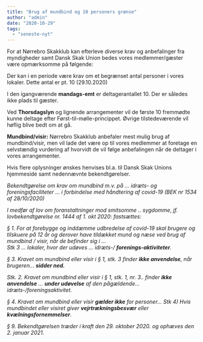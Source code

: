 ```yaml
---
title: "Brug af mundbind og 10 personers grænse"
author: "admin"
date: "2020-10-29"
tags: 
  - "seneste-nyt"
---
```


For at Nørrebro Skakklub kan efterleve diverse krav og anbefalinger fra myndigheder samt Dansk Skak Union bedes vores medlemmer/gæster være opmærksomme på følgende:  
  
Der kan i en periode være krav om et begrænset antal personer i vores lokaler. Dette antal er pt. 10 (29.10.2020)

I den igangværende **mandags-emt** er deltagerantallet 10. Der er således ikke plads til gæster.  
  
Ved **Thorsdagslyn** og lignende arrangementer vil de første 10 fremmødte kunne deltage efter Først-til-mølle-princippet. Øvrige tilstedeværende vil høflig blive bedt om at gå.

**Mundbind/visir:** Nørrebro Skakklub anbefaler mest mulig brug af mundbind/visir, men vil lade det være op til vores medlemmer at foretage en selvstændig vurdering af hvorvidt de vil følge anbefalingen når de deltager i vores arrangementer.

Hvis flere oplysninger ønskes henvises bl.a. til Dansk Skak Unions hjemmeside samt nedennævnte bekendtgørelser.

_Bekendtgørelse om krav om mundbind m.v. på … idræts- og foreningsfaciliteter … i forbindelse med håndtering af covid-19 (BEK nr 1534 af 28/10/2020)_

_I medfør af lov om foranstaltninger mod smitsomme .. sygdomme, jf. lovbekendtgørelse nr. 1444 af 1. okt 2020: fastsættes:_

_§ 1. For at forebygge og inddæmme udbredelse af covid-19 skal brugere og tilskuere på 12 år og derover have tildækket mund og næse ved brug af mundbind / visir, når de befinder sig i …  
Stk 3 … lokaler, hvor der udøves … idræts-/ **forenings‐aktiviteter**._

_§ 3. Kravet om mundbind eller visir i § 1, stk. 3 finder **ikke anvendelse**, når brugeren… **sidder ned.**_

_Stk. 2. Kravet om mundbind eller visir i § 1, stk. 1, nr. 3.. finder **ikke anvendelse** … **under udøvelse** af den pågældende… idræts-/foreningsaktivitet._

_§ 4. Kravet om mundbind eller visir **gælder ikke** for personer… Stk 4) Hvis mundbindet eller visiret giver **vejrtrækningsbesvær** eller **kvælningsfornemmelser**._

_§ 9. Bekendtgørelsen træder i kraft den 29. oktober 2020. og ophæves den 2. januar 2021._
